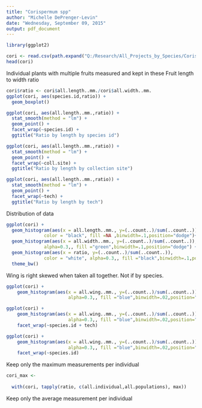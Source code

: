 ```yaml
---
title: "Corispermum spp"
author: "Michelle DePrenger-Levin"
date: "Wednesday, September 09, 2015"
output: pdf_document
---
```


```r
library(ggplot2)
```


```r
cori <- read.csv(path.expand("Q:/Research/All_Projects_by_Species/Corispermum_navicula/2015.data.update/corispermum.fruit.measurements.all.csv"))
head(cori)
```

Individual plants with multiple fruits measured and kept in these
Fruit length to width ratio

```r
cori$ratio <- cori$all.length..mm./cori$all.width..mm.
ggplot(cori, aes(species.id,ratio)) +
  geom_boxplot()

ggplot(cori, aes(all.length..mm.,ratio)) +
  stat_smooth(method = "lm") +
  geom_point() +
  facet_wrap(~species.id) +
  ggtitle("Ratio by length by species id")

ggplot(cori, aes(all.length..mm.,ratio)) +
  stat_smooth(method = "lm") +
  geom_point() +
  facet_wrap(~coll.site) +
  ggtitle("Ratio by length by collection site")

ggplot(cori, aes(all.length..mm.,ratio)) +
  stat_smooth(method = "lm") +
  geom_point() +
  facet_wrap(~tech) +
  ggtitle("Ratio by length by tech")
```

Distribution of data

```r
ggplot(cori) +
  geom_histogram(aes(x = all.length..mm., y=(..count..)/sum(..count..)), 
              color = "black", fill =NA ,binwidth=.1,position="dodge")+
  geom_histogram(aes(x = all.width..mm., y=(..count..)/sum(..count..)), 
              alpha=0.3,, fill ="green",binwidth=.1,position="dodge") +
  geom_histogram(aes(x = ratio, y=(..count..)/sum(..count..)), 
              color = "white", alpha=0.3,, fill ="black",binwidth=.1,position="dodge") +
  theme_bw()
```

Wing is right skewed when taken all together. Not if by species.

```r
ggplot(cori) +
    geom_histogram(aes(x = all.wing..mm., y=(..count..)/sum(..count..)), 
                       alpha=0.3,, fill ="blue",binwidth=.02,position="dodge")

ggplot(cori) +
    geom_histogram(aes(x = all.wing..mm., y=(..count..)/sum(..count..)), 
                       alpha=0.3,, fill ="blue",binwidth=.02,position="dodge") +
    facet_wrap(~species.id + tech)

ggplot(cori) +
    geom_histogram(aes(x = all.wing..mm., y=(..count..)/sum(..count..)), 
                       alpha=0.3,, fill ="blue",binwidth=.02,position="dodge") +
    facet_wrap(~species.id)
```

Keep only the maximum measurements per individual
```r
cori_max <- 
  
  with(cori, tapply(ratio, c(all.individual,all.populations), max))

```



Keep only the average measurement per individual